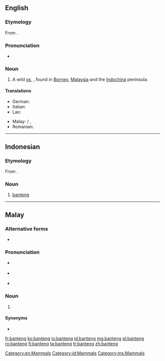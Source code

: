 ==English==
{{wikipedia}}

===Etymology===
From {{etyl|ms}} {{term|banteng|lang=ms}}.

===Pronunciation===
* {{IPA|/ˈbantɛŋ/}}

===Noun===
{{en-noun}}

# A wild [[ox]], {{taxlink|Bos javanicus|species}}, found in [[Borneo]], [[Malaysia]] and the [[Indochina]] peninsula.

====Translations====
{{trans-top|Bos javanicus}}
* German: {{t-|de|Banteng}}
* Italian: {{t-|it|banteng}}
* Lao: {{t-|lo|ງົວແດງ|tr=ngua dëng|sc=Laoo}}
{{trans-mid}}
* Malay: {{t-|ms|banting}} / {{t-|ms|banteng}}, {{t-|ms|tembadau}}
* Romanian: {{t|ro|banteng|m}}
{{trans-bottom}}
[[Category:en:Mammals]]

----

==Indonesian==
{{wikipedia|lang=id}}

===Etymology===
From {{etyl|ms|id}} {{term|banting|lang=ms}}.

===Noun===
{{head|id|noun}}

# [[#English|banteng]] {{taxlink|Bos javanicus|species}}

[[Category:id:Mammals]]

----

==Malay==

===Alternative forms===
* {{l|ms|banting}}

===Pronunciation===
* {{a|Johor-Selangor}} {{IPA|/banteŋ/|lang=ms}}
* {{a|Riau-Lingga}} {{IPA|/bantɪŋ/|lang=ms}}
* {{rhymes|anteŋ|teŋ|eŋ|lang=ms}}

===Noun===
{{head|ms|noun}}

# {{alternative form of|{{l|ms|banting}}|lang=ms}}

====Synonyms====
* {{l|ms|tembadau}}

[[Category:ms:Mammals]]

[[fr:banteng]]
[[ko:banteng]]
[[io:banteng]]
[[id:banteng]]
[[mg:banteng]]
[[pl:banteng]]
[[ro:banteng]]
[[fi:banteng]]
[[ta:banteng]]
[[tr:banteng]]
[[zh:banteng]]